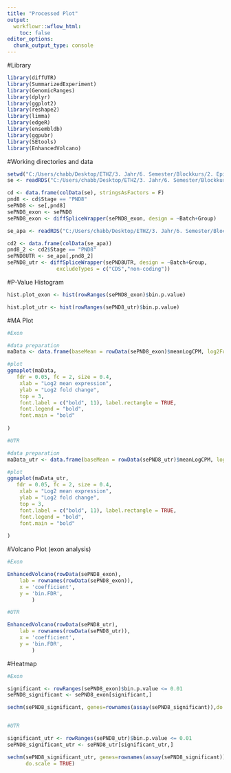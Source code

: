 ```yaml
---
title: "Processed Plot"
output:
  workflowr::wflow_html:
    toc: false
editor_options:
  chunk_output_type: console
---
```



#Library
```r
library(diffUTR)
library(SummarizedExperiment)
library(GenomicRanges)
library(dplyr)
library(ggplot2)
library(reshape2)
library(limma)
library(edgeR)
library(ensembldb)
library(ggpubr)
library(SEtools)
library(EnhancedVolcano)
```

#Working directories and data
```R
setwd("C:/Users/chabb/Desktop/ETHZ/3. Jahr/6. Semester/Blockkurs/2. Epigenetic mechanism/Project/project6_bc2021")
se <- readRDS("C:/Users/chabb/Desktop/ETHZ/3. Jahr/6. Semester/Blockkurs/2. Epigenetic mechanism/Project/project6_bc2021/data/counts_bins_apa.rds")

cd <- data.frame(colData(se), stringsAsFactors = F)
pnd8 <- cd$Stage == "PND8"
sePND8 <- se[,pnd8]
sePND8_exon <- sePND8
sePND8_exon <- diffSpliceWrapper(sePND8_exon, design = ~Batch+Group)

se_apa <- readRDS("C:/Users/chabb/Desktop/ETHZ/3. Jahr/6. Semester/Blockkurs/2. Epigenetic mechanism/Project/project6_bc2021/data/counts_bins_apa.rds")

cd2 <- data.frame(colData(se_apa))
pnd8_2 <- cd2$Stage == "PND8"
sePND8UTR <- se_apa[,pnd8_2]
sePND8_utr <- diffSpliceWrapper(sePND8UTR, design = ~Batch+Group, 
                excludeTypes = c("CDS","non-coding"))

```

#P-Value Histogram
```R
hist.plot_exon <- hist(rowRanges(sePND8_exon)$bin.p.value)

hist.plot_utr <- hist(rowRanges(sePND8_utr)$bin.p.value)
```

#MA Plot
```R
#Exon

#data preparation
maData <- data.frame(baseMean = rowData(sePND8_exon)$meanLogCPM, log2FoldChange = rowData(sePND8_exon)$coefficient, padj = rowData(sePND8_exon)$bin.FDR)

#plot
ggmaplot(maData, 
   fdr = 0.05, fc = 2, size = 0.4,
    xlab = "Log2 mean expression",
    ylab = "Log2 fold change",
    top = 3,
    font.label = c("bold", 11), label.rectangle = TRUE,
    font.legend = "bold",
    font.main = "bold"
  
)

#UTR

#data preparation
maData_utr <- data.frame(baseMean = rowData(sePND8_utr)$meanLogCPM, log2FoldChange = rowData(sePND8_utr)$coefficient, padj = rowData(sePND8_utr)$bin.FDR)

#plot
ggmaplot(maData_utr, 
   fdr = 0.05, fc = 2, size = 0.4,
    xlab = "Log2 mean expression",
    ylab = "Log2 fold change",
    top = 3,
    font.label = c("bold", 11), label.rectangle = TRUE,
    font.legend = "bold",
    font.main = "bold"
  
)


```

#Volcano Plot (exon analysis)
```R
#Exon

EnhancedVolcano(rowData(sePND8_exon),
    lab = rownames(rowData(sePND8_exon)),
    x = 'coefficient',
    y = 'bin.FDR',
        )

#UTR

EnhancedVolcano(rowData(sePND8_utr),
    lab = rownames(rowData(sePND8_utr)),
    x = 'coefficient',
    y = 'bin.FDR',
        )
```

#Heatmap
```R
#Exon

significant <- rowRanges(sePND8_exon)$bin.p.value <= 0.01
sePND8_significant <- sePND8_exon[significant,]

sechm(sePND8_significant, genes=rownames(assay(sePND8_significant)),do.scale = TRUE)


#UTR

significant_utr <- rowRanges(sePND8_utr)$bin.p.value <= 0.01
sePND8_significant_utr <- sePND8_utr[significant_utr,]

sechm(sePND8_significant_utr, genes=rownames(assay(sePND8_significant)),
      do.scale = TRUE)

```